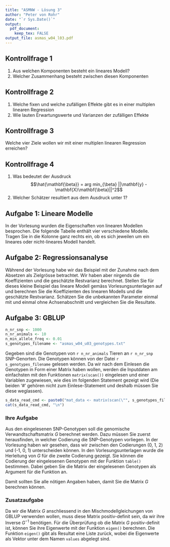 ```yaml
---
title: "ASMNW - Lösung 3"
author: "Peter von Rohr"
date: "`r Sys.Date()`"
output: 
  pdf_document:
    keep_tex: FALSE
output_file: asmas_w04_l03.pdf
---
```


## Kontrollfrage 1
1. Aus welchen Komponenten besteht ein lineares Modell? 
2. Welcher Zusammenhang besteht zwischen diesen Komponenten


## Kontrollfrage 2
1. Welche fixen und welche zufälligen Effekte gibt es in einer multiplen linearen Regression
2. Wie lauten Erwartungswerte und Varianzen der zufälligen Effekte


## Kontrollfrage 3
Welche vier Ziele wollen wir mit einer multiplen linearen Regression erreichen?


## Kontrollfrage 4
1. Was bedeutet der Ausdruck $$\hat{\mathbf{\beta}} = arg min_{\beta} ||\mathbf{y} - \mathbf{X}\mathbf{\beta}||^2$$
2. Welcher Schätzer resultiert aus dem Ausdruck unter 1?


## Aufgabe 1: Lineare Modelle
In der Vorlesung wurden die Eigenschaften von linearen Modellen besprochen. Die folgende Tabelle enthält vier verschiedene Modelle. Tragen Sie in die Kolonne ganz rechts ein, ob es sich jeweilen um ein lineares oder nicht-lineares Modell handelt.

\vspace{2ex}
\begin{tabular}{lll}
\hline
Nr  &  Model  &  Typ(linear/nicht-linear)\\
\hline
    &                                                                                  & \\
1   & $y_i = \beta_1^2 + \sqrt{\beta_2}x_{i,2} + \epsilon_i$                           &  \\
    &                                                                                  & \\
2   & $y_i = \beta_1x_{i,1} + \beta_2x_{i,2} + \beta_3x_{i,3} + \epsilon_i$            &  \\
    &                                                                                  & \\
3   & $y_i = \beta_1x_{i,1} + \beta_2\log{x_{i,2}} + \beta_3sin(x_{i,3}) + \epsilon_i$ & \\
    &                                                                                  & \\
4   & $y_i = \beta_1^2\log{x_{i,1}} + \sqrt{\beta_2}x_{i,2} + \epsilon_i$              & \\
    &                                                                                  & \\
\hline
\end{tabular}

\pagebreak

## Aufgabe 2: Regressionsanalyse
Während der Vorlesung habe wir das Beispiel mit der Zunahme nach dem Absetzen als Zielgrösse betrachtet. Wir haben aber nirgends die Koeffizienten und die geschätzte Restvarianz berechnet. Stellen Sie für dieses kleine Beispiel das lineare Modell gemäss Vorlesungsunterlagen auf und berechnen Sie die Koeffizienten des linearen Modells und die geschätzte Restvarianz. Schätzen Sie die unbekannten Parameter einmal mit und einmal ohne Achsenabschnitt und vergleichen Sie die Resultate.


## Aufgabe 3: GBLUP
```r
n_nr_snp <- 1000
n_nr_animals <- 10
n_min_allele_freq <- 0.01
s_genotypes_filename <- "asmas_w04_u03_genotypes.txt"
```

Gegeben sind die Genotypen von `r n_nr_animals` Tieren an `r n_nr_snp` SNP-Genorten. Die Genotypen können von der Datei `r  s_genotypes_filename` gelesen werden. Da wir nach dem Einlesen die Genotypen in Form einer Matrix haben wollen, werden die Inputdaten am einfachsten mit den Funktionen `matrix(scan())` eingelesen und einer Variablen zugewiesen, wie dies im folgenden Statement gezeigt wird (Die beiden '#' gehören nicht zum Einlese-Statement und deshalb müssen Sie diese weglassen).

```r
s_data_read_cmd <- paste0("mat_data <- matrix(scan(\"", s_genotypes_filename, "\"), ncol=", n_nr_snp, ",  byrow = TRUE)", collapse = "")
cat(s_data_read_cmd, "\n")
```

### Ihre Aufgabe
Aus den eingelesenen SNP-Genotypen soll die genomische Verwandtschaftsmatrix $G$ berechnet werden. Dazu müssen Sie zuerst herausfinden, in welcher Codierung die SNP-Genotypen vorliegen. In der Vorlesung haben wir gesehen, dass wir zwischen den Codierungen (0, 1, 2) und (-1, 0, 1) unterscheiden können. In den Vorlesungsunterlagen wurde die Herleitung von $G$ für die zweite Codierung gezeigt. Sie können die Codierung der eingelesenen Genotypen mit der Funktion `table()` bestimmen. Dabei geben Sie die Matrix der eingelesenen Genotypen als Argument für die Funktion an. 

Damit sollten Sie alle nötigen Angaben haben, damit Sie die Matrix $G$ berechnen können.


### Zusatzaufgabe
Da wir die Matrix $G$ anschliessend in den Mischmodellgleichungen von GBLUP verwenden wollen, muss diese Matrix positiv-definit sein, da wir ihre Inverse $G^{-1}$ benötigen. Für die Überprüfung ob die Matrix $G$ positiv-definit ist, können Sie ihre Eigenwerte mit der Funktion `eigen()` berechnen. Die Funktion `eigen()` gibt als Resultat eine Liste zurück, wobei die Eigenwerte als Vektor unter dem Namen `values` abgelegt sind.

